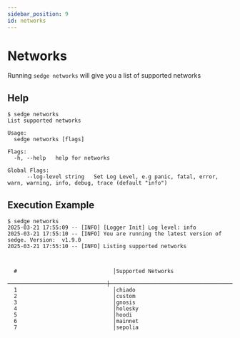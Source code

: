```yaml
---
sidebar_position: 9
id: networks
---
```


# Networks

Running `sedge networks` will give you a list of supported networks

## Help

```
$ sedge networks
List supported networks

Usage:
  sedge networks [flags]

Flags:
  -h, --help   help for networks

Global Flags:
      --log-level string   Set Log Level, e.g panic, fatal, error, warn, warning, info, debug, trace (default "info")
```

## Execution Example

```
$ sedge networks
2025-03-21 17:55:09 -- [INFO] [Logger Init] Log level: info
2025-03-21 17:55:10 -- [INFO] You are running the latest version of sedge. Version:  v1.9.0
2025-03-21 17:55:10 -- [INFO] Listing supported networks



  #                              │Supported Networks
  ───────────────────────────────┼────────────────────────────────────────────────
  1                              │chiado
  2                              │custom
  3                              │gnosis
  4                              │holesky
  5                              │hoodi
  6                              │mainnet
  7                              │sepolia


```